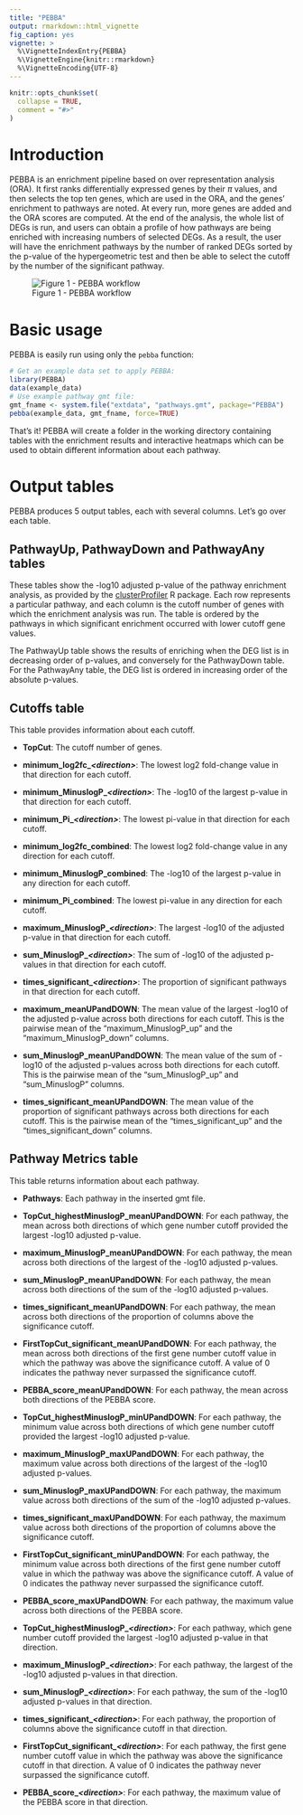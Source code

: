 ```yaml
---
title: "PEBBA"
output: rmarkdown::html_vignette
fig_caption: yes
vignette: >
  %\VignetteIndexEntry{PEBBA}
  %\VignetteEngine{knitr::rmarkdown}
  %\VignetteEncoding{UTF-8}
---
```


```r
knitr::opts_chunk$set(
  collapse = TRUE,
  comment = "#>"
)
```

# Introduction

PEBBA is an enrichment pipeline based on over representation analysis (ORA). It first ranks differentially expressed genes by their $\pi$ values, and then selects the top ten genes, which are used in the ORA, and the genes' enrichment to pathways are noted. At every run, more genes are added and the ORA scores are computed. At the end of the analysis, the whole list of DEGs is run, and users can obtain a profile of how pathways are being enriched with increasing numbers of selected DEGs. As a result, the user will have the enrichment pathways by the number of ranked DEGs sorted by the p-value of the hypergeometric test and then be able to select the cutoff by the number of the significant pathway.

![Figure 1 - PEBBA workflow](pebba.png)

# Basic usage

PEBBA is easily run using only the `pebba` function:  

```r
# Get an example data set to apply PEBBA:
library(PEBBA)
data(example_data)
# Use example pathway gmt file:
gmt_fname <- system.file("extdata", "pathways.gmt", package="PEBBA")
pebba(example_data, gmt_fname, force=TRUE)
```

That's it! PEBBA will create a folder in the working directory containing tables with the enrichment results and interactive heatmaps which can be used to obtain different information about each pathway.

# Output tables
PEBBA produces 5 output tables, each with several columns. Let's go over each table.

## PathwayUp, PathwayDown and PathwayAny tables
These tables show the -log10 adjusted p-value of the pathway enrichment analysis, as provided by the [clusterProfiler](https://www.bioconductor.org/packages/release/bioc/html/clusterProfiler.html) R package. Each row represents a particular pathway, and each column is the cutoff number of genes with which the enrichment analysis was run. The table is ordered by the pathways in which significant enrichment occurred with lower cutoff gene values. 

The PathwayUp table shows the results of enriching when the DEG list is in decreasing order of p-values, and conversely for the PathwayDown table. For the PathwayAny table, the DEG list is ordered in increasing order of the absolute p-values.

## Cutoffs table
This table provides information about each cutoff.

- __TopCut__: The cutoff number of genes.    
- __minimum\_log2fc\_*\<direction\>*__: The lowest log2 fold-change value in that direction for each cutoff.  
- __minimum\_MinuslogP\_*\<direction\>*__: The -log10 of the largest p-value in that direction for each cutoff.  
- __minimum\_Pi\_*\<direction\>*__: The lowest pi-value in that direction for each cutoff.  

- __minimum\_log2fc\_combined__: The lowest log2 fold-change value in any direction for each cutoff.  
- __minimum\_MinuslogP\_combined__: The -log10 of the largest p-value in any direction for each cutoff.  
- __minimum\_Pi\_combined__: The lowest pi-value in any direction for each cutoff.  

- __maximum\_MinuslogP\_*\<direction\>*__: The largest -log10 of the adjusted p-value in that direction for each cutoff.  
- __sum\_MinuslogP\_*\<direction\>*__: The sum of -log10 of the adjusted p-values in that direction for each cutoff.  
- __times\_significant\_*\<direction\>*__: The proportion of significant pathways in that direction for each cutoff.  

- __maximum\MinuslogP\_meanUPandDOWN__: The mean value of the largest -log10 of the adjusted p-value across both directions for each cutoff. This is the pairwise mean of the "maximum\_MinuslogP\_up" and the "maximum\_MinuslogP\_down" columns.  
- __sum\_MinuslogP\_meanUPandDOWN__: The mean value of the sum of -log10 of the adjusted p-values across both directions for each cutoff. This is the pairwise mean of the "sum\_MinuslogP\_up" and "sum\_MinuslogP\down" columns.  
- __times\_significant\_meanUPandDOWN__: The mean value of the proportion of significant pathways across both directions for each cutoff. This is the pairwise mean of the "times\_significant\_up" and the "times\_significant\_down" columns.  

## Pathway Metrics table
This table returns information about each pathway.

- __Pathways__: Each pathway in the inserted gmt file.   
- __TopCut\_highestMinuslogP\_meanUPandDOWN__: For each pathway, the mean across both directions of which gene number cutoff provided the largest -log10 adjusted p-value.  
- __maximum\_MinuslogP\_meanUPandDOWN__: For each pathway, the mean across both directions of the largest of the -log10 adjusted p-values.  
- __sum\_MinuslogP\_meanUPandDOWN__: For each pathway, the mean across both directions of the sum of the -log10 adjusted p-values.   
- __times\_significant\_meanUPandDOWN__: For each pathway, the mean across both directions of the proportion of columns above the significance cutoff.  
- __FirstTopCut\_significant\_meanUPandDOWN__: For each pathway, the mean across both directions of the first gene number cutoff value in which the pathway was above the significance cutoff. A value of 0 indicates the pathway never surpassed the significance cutoff.   
- __PEBBA\_score\_meanUPandDOWN__: For each pathway, the mean across both directions of the PEBBA score.  

- __TopCut\_highestMinuslogP\_minUPandDOWN__: For each pathway, the minimum value across both directions of which gene number cutoff provided the largest -log10 adjusted p-value.  
- __maximum\_MinuslogP\_maxUPandDOWN__: For each pathway, the maximum value across both directions of the largest of the -log10 adjusted p-values.  
- __sum\_MinuslogP\_maxUPandDOWN__: For each pathway, the maximum value across both directions of the sum of the -log10 adjusted p-values.  
- __times\_significant\_maxUPandDOWN__: For each pathway, the maximum value across both directions of the proportion of columns above the significance cutoff.  
- __FirstTopCut\_significant\_minUPandDOWN__: For each pathway, the minimum value across both directions of the first gene number cutoff value in which the pathway was above the significance cutoff. A value of 0 indicates the pathway never surpassed the significance cutoff.  
- __PEBBA\_score\_maxUPandDOWN__: For each pathway, the maximum value across both directions of the PEBBA score.  

- __TopCut\_highestMinuslogP\_*\<direction\>*__: For each pathway, which gene number cutoff provided the largest -log10 adjusted p-value in that direction.  
- __maximum\_MinuslogP\_*\<direction\>*__: For each pathway, the largest of the -log10 adjusted p-values in that direction.  
- __sum\_MinuslogP\_*\<direction\>*__: For each pathway, the sum of the -log10 adjusted p-values in that direction.  
- __times\_significant\_*\<direction\>*__: For each pathway, the proportion of columns above the significance cutoff in that direction.  
- __FirstTopCut\_significant\_*\<direction\>*__: For each pathway, the first gene number cutoff value in which the pathway was above the significance cutoff in that direction. A value of 0 indicates the pathway never surpassed the significance cutoff.  
- __PEBBA\_score\_*\<direction\>*__: For each pathway, the maximum value of the PEBBA score in that direction.  












